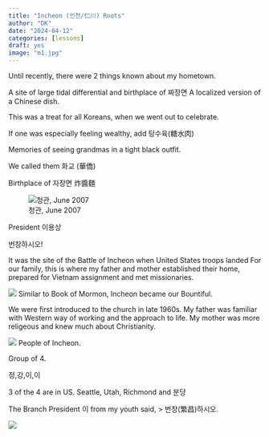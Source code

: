 ```yaml
---
title: "Incheon (인천/仁川) Roots"
author: "DK"
date: "2024-04-12"
categories: [lessons]
draft: yes
image: "m1.jpg"
---
```


Until recently, there were 2 things known about my hometown.

A site of large tidal differential and birthplace of 짜장면 A localized version of a Chinese dish.

This was a treat for all Koreans, when we went out to celebrate.

If one was especially feeling wealthy, add 탕수육(糖水肉)

Memories of seeing grandmas in a tight black outfit.

We called them 화교 (華僑)

Birthplace of 자장면 炸醬麵

![청관, June 2007](m5.jpg)

President 이용상

번창하시오!

It was the site of the Battle of Incheon when United States troops landed For our family, this is where my father and mother established their home, prepared for Vietnam assignment and met missionaries.

![](m2.jpg) Similar to Book of Mormon, Incheon became our Bountiful.

We were first introduced to the church in late 1960s. My father was familiar with Western way of working and the approach to life. My mother was more religeous and knew much about Christianity.

![](m3.jpg) People of Incheon.

Group of 4.

정,강,이,이

3 of the 4 are in US. Seattle, Utah, Richmond and 분당

The Branch President 이 from my youth said, \> 번창(繁昌)하시오.

![](m4.jpg)
